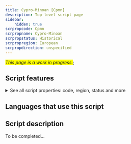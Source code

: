 ```yaml
---
title: Cypro-Minoan [Cpmn]
description: Top-level script page
sidebar:
    hidden: true
scrpropcode: Cpmn
scrpropname: Cypro-Minoan
scrpropstatus: Historical
scrpropregion: European
scrpropdirection: unspecified
---
```


<span style='background-color:yellow'>_This page is a work in progress._</span>;


## Script features

<details>
<summary> See all script properties: code, region, status and more</summary>
<ScriptInfo />
</details>

## Languages that use this script

<WsList script='Cpmn' wsMax='5' />

## Script description

To be completed...

